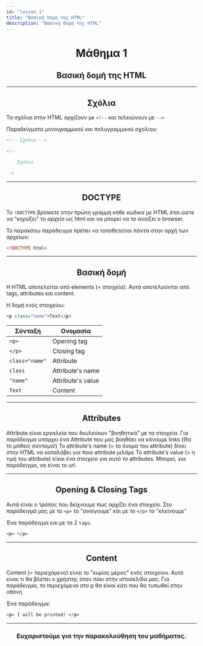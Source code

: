 ```yaml
---
id: "lesson_1"
title: "Βασική δομή της HTML"
description: "Βασική δομή της HTML"
---
```


<h1 style="text-align: center;">Μάθημα 1</h1>

<h2 style="text-align: center;"> Βασική δομή της HTML </h2>

---

<h2 style="text-align: center;"> Σχόλια </h2>

Τα σχόλια στην HTML αρχίζουν με ```<!--``` και τελειώνουν με ```-->```

Παραδείγματα μονογραμμικού και πολυγραμμικού σχολίου:

```html
<!-- Σχόλιο -->
```

```html
<!--

    Σχόλιο

-->
```

---

<h2 style="text-align: center;"> DOCTYPE </h2>

Το ```!DOCTYPE``` βρίσκετε στην πρώτη γραμμή κάθε κώδικα με HTML έτσι ώστε να "κηρύξει" το αρχείο ως html και να μπορεί να το ανοίξει ο browser.

Το παρακάτω παράδειγμα πρέπει να τοποθετείται πάντα στην αρχή των αρχείων:

```html
<!DOCTYPE html>
```

---

<h2 style="text-align: center;"> Βασική δομή </h2>

Η HTML αποτελείται από elements (= στοιχεία). Αυτά αποτελούνται από tags, attributes και content.

Η δομή ενός στοιχείου:

```html
<p class="name">Text</p>
```
| Σύνταξη            | Ονομασία          |
|--------------------|-------------------|
| ```<p>```          | Opening tag       |
| ```</p>```         | Closing tag       |
| ```class="name"``` | Attribute         |
| ```class```        | Attribute's name  |
| ```"name"```       | Attribute's value |
| ```Text```         | Content           |

---

<h2 style="text-align: center;"> Attributes </h2>

Attribute είναι εργαλεία που δουλεύουν "βοηθητικά" με τα στοιχεία. 
Για παράδειγμα υπάρχει ένα Attribute που μας βοηθάει να κάνουμε links (Θα το μάθεις σύντομα!) 
Το attribute's name (= το όνομα του attribute) δίνει στην HTML να καταλάβει για ποιο attribute μιλάμε
Το attribute's value (= η τιμή του attribute) είναι ένα στοιχείο για αυτό το attributes. Μπορεί, για παράδειγμα, να είναι το url.

---

<h2 style="text-align: center;"> Opening & Closing Tags </h2>

Αυτά είναι ο τρόπος που δείχνουμε πως αρχίζει ένα στοιχείο. 
Στο παράδειγμά μας με το `<p>` το "ανοίγουμε" και με το `</p>` το "κλείνουμε"

Ένα παράδειγμα και με τα 2 ```tags```:

```html
<p> </p>
```

---

<h2 style="text-align: center;"> Content </h2>

Content (= περιεχόμενο) είναι το "κυρίος μέρος" ενός στοιχείου. Αυτό είναι τι θα βλέπει ο χρήστης όταν πάει στην ιστοσελίδα μας.
Για παράδειγμα, το περιεχόμενο στο p θα είναι κάτι που θα τυπωθεί στην οθόνη

Ένα παράδειγμα:

```html
<p> I will be printed! </p>
```

---

<h3 style="text-align: center;">Ευχαριστούμε για την παρακολούθηση του μαθήματος.</h3>